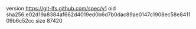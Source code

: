 version https://git-lfs.github.com/spec/v1
oid sha256:e02d19a8384af662d4019ed0b6d7b0dac89ae0147c1908ec58e841109b6c52cc
size 87420
